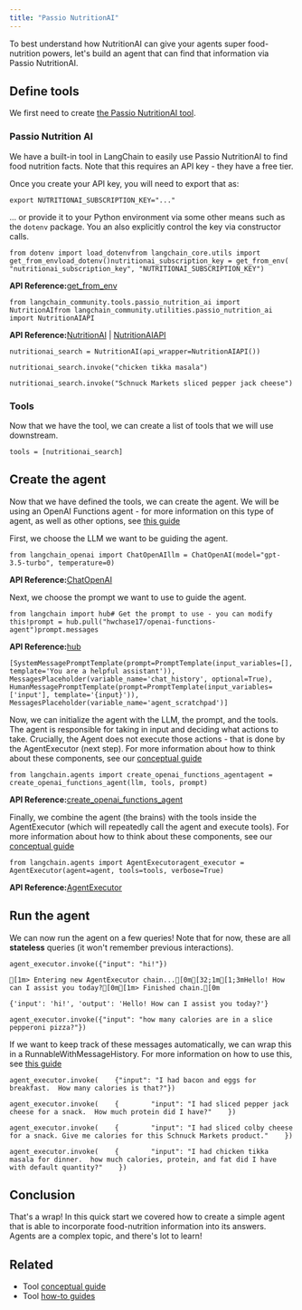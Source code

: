 ```yaml
---
title: "Passio NutritionAI"
---
```


To best understand how NutritionAI can give your agents super food-nutrition powers, let's build an agent that can find that information via Passio NutritionAI.

## Define tools

We first need to create [the Passio NutritionAI tool](/oss/integrations/tools/passio_nutrition_ai).

### Passio Nutrition AI

We have a built-in tool in LangChain to easily use Passio NutritionAI to find food nutrition facts. Note that this requires an API key - they have a free tier.

Once you create your API key, you will need to export that as:

```
export NUTRITIONAI_SUBSCRIPTION_KEY="..."
```

... or provide it to your Python environment via some other means such as the `dotenv` package. You an also explicitly control the key via constructor calls.

```
from dotenv import load_dotenvfrom langchain_core.utils import get_from_envload_dotenv()nutritionai_subscription_key = get_from_env(    "nutritionai_subscription_key", "NUTRITIONAI_SUBSCRIPTION_KEY")
```

**API Reference:**[get\_from\_env](https://python.langchain.com/api_reference/core/utils/langchain_core.utils.env.get_from_env.html)

```
from langchain_community.tools.passio_nutrition_ai import NutritionAIfrom langchain_community.utilities.passio_nutrition_ai import NutritionAIAPI
```

**API Reference:**[NutritionAI](https://python.langchain.com/api_reference/community/tools/langchain_community.tools.passio_nutrition_ai.tool.NutritionAI.html) | [NutritionAIAPI](https://python.langchain.com/api_reference/community/utilities/langchain_community.utilities.passio_nutrition_ai.NutritionAIAPI.html)

```
nutritionai_search = NutritionAI(api_wrapper=NutritionAIAPI())
```

```
nutritionai_search.invoke("chicken tikka masala")
```

```
nutritionai_search.invoke("Schnuck Markets sliced pepper jack cheese")
```

### Tools

Now that we have the tool, we can create a list of tools that we will use downstream.

```
tools = [nutritionai_search]
```

## Create the agent

Now that we have defined the tools, we can create the agent. We will be using an OpenAI Functions agent - for more information on this type of agent, as well as other options, see [this guide](/oss/concepts/agents)

First, we choose the LLM we want to be guiding the agent.

```
from langchain_openai import ChatOpenAIllm = ChatOpenAI(model="gpt-3.5-turbo", temperature=0)
```

**API Reference:**[ChatOpenAI](https://python.langchain.com/api_reference/openai/chat_models/langchain_openai.chat_models.base.ChatOpenAI.html)

Next, we choose the prompt we want to use to guide the agent.

```
from langchain import hub# Get the prompt to use - you can modify this!prompt = hub.pull("hwchase17/openai-functions-agent")prompt.messages
```

**API Reference:**[hub](https://python.langchain.com/api_reference/langchain/hub/langchain.hub.hub.html)

```
[SystemMessagePromptTemplate(prompt=PromptTemplate(input_variables=[], template='You are a helpful assistant')), MessagesPlaceholder(variable_name='chat_history', optional=True), HumanMessagePromptTemplate(prompt=PromptTemplate(input_variables=['input'], template='{input}')), MessagesPlaceholder(variable_name='agent_scratchpad')]
```

Now, we can initialize the agent with the LLM, the prompt, and the tools. The agent is responsible for taking in input and deciding what actions to take. Crucially, the Agent does not execute those actions - that is done by the AgentExecutor (next step). For more information about how to think about these components, see our [conceptual guide](/oss/concepts/agents)

```
from langchain.agents import create_openai_functions_agentagent = create_openai_functions_agent(llm, tools, prompt)
```

**API Reference:**[create\_openai\_functions\_agent](https://python.langchain.com/api_reference/langchain/agents/langchain.agents.openai_functions_agent.base.create_openai_functions_agent.html)

Finally, we combine the agent (the brains) with the tools inside the AgentExecutor (which will repeatedly call the agent and execute tools). For more information about how to think about these components, see our [conceptual guide](/oss/concepts/agents)

```
from langchain.agents import AgentExecutoragent_executor = AgentExecutor(agent=agent, tools=tools, verbose=True)
```

**API Reference:**[AgentExecutor](https://python.langchain.com/api_reference/langchain/agents/langchain.agents.agent.AgentExecutor.html)

## Run the agent

We can now run the agent on a few queries! Note that for now, these are all **stateless** queries (it won't remember previous interactions).

```
agent_executor.invoke({"input": "hi!"})
```

```
[1m> Entering new AgentExecutor chain...[0m[32;1m[1;3mHello! How can I assist you today?[0m[1m> Finished chain.[0m
```

```
{'input': 'hi!', 'output': 'Hello! How can I assist you today?'}
```

```
agent_executor.invoke({"input": "how many calories are in a slice pepperoni pizza?"})
```

If we want to keep track of these messages automatically, we can wrap this in a RunnableWithMessageHistory. For more information on how to use this, see [this guide](/oss/how_to/message_history)

```
agent_executor.invoke(    {"input": "I had bacon and eggs for breakfast.  How many calories is that?"})
```

```
agent_executor.invoke(    {        "input": "I had sliced pepper jack cheese for a snack.  How much protein did I have?"    })
```

```
agent_executor.invoke(    {        "input": "I had sliced colby cheese for a snack. Give me calories for this Schnuck Markets product."    })
```

```
agent_executor.invoke(    {        "input": "I had chicken tikka masala for dinner.  how much calories, protein, and fat did I have with default quantity?"    })
```

## Conclusion

That's a wrap! In this quick start we covered how to create a simple agent that is able to incorporate food-nutrition information into its answers. Agents are a complex topic, and there's lot to learn!

## Related

* Tool [conceptual guide](/oss/concepts/tools)
* Tool [how-to guides](/oss/how_to/#tools)
